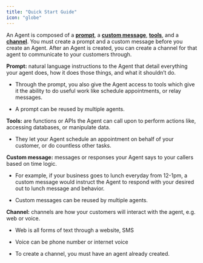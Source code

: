 ```yaml
---
title: "Quick Start Guide"
icon: "globe"
---
```


An Agent is composed of a [**prompt**](https://docs.syllable.ai/Resources/res_WritePrompt), a [**custom message**](https://docs.syllable.ai/Resources/CustomMessages), [**tools**](https://docs.syllable.ai/Resources/Tools), and a [**channel**](https://docs.syllable.ai/Resources/Channels). You must create a prompt and a custom message before you create an Agent. After an Agent is created, you can create a channel for that agent to communicate to your customers through. 

**Prompt:** natural language instructions to the Agent that detail everything your agent does, how it does those things, and what it shouldn’t do. 

* Through the prompt, you also give the Agent access to tools which give it the ability to do useful work like schedule appointments, or relay messages.

* A prompt can be reused by multiple agents.

**Tools:** are functions or APIs the Agent can call upon to perform actions like, accessing databases, or manipulate data.

* They let your Agent schedule an appointment on behalf of your customer, or do countless other tasks. 

**Custom message:** messages or responses your Agent says to your callers based on time logic. 

* For example, if your business goes to lunch everyday from 12-1pm, a custom message would instruct the Agent to respond with your desired out to lunch message and behavior.

* Custom messages can be reused by multiple agents.

**Channel:** channels are how your customers will interact with the agent, e.g. web or voice.

* Web is all forms of text through a website, SMS

* Voice can be phone number or internet voice

* To create a channel, you must have an agent already created.&#x20;